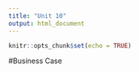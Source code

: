 ```yaml
---
title: "Unit 10"
output: html_document
---
```


```r
knitr::opts_chunk$set(echo = TRUE)
```

#Business Case


```r

```


```r

```


```r

```


```r

```


```r

```


```r

```


```r

```


```r

```


```r

```


```r

```


```r

```


```r

```


```r

```

